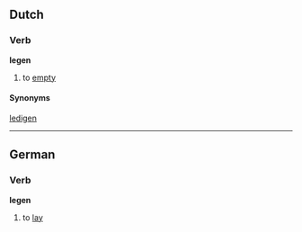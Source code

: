 ==Dutch==
===Verb===
'''legen'''

# to [[empty]]

====Synonyms====
[[ledigen]]

----
==German==
===Verb===
'''legen'''

# to [[lay]]